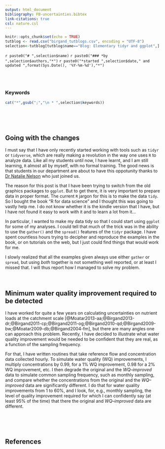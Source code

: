 ```yaml
---
output: html_document
bibliography: FB-uncertainties.bibtex
link-citations: true
csl: nature.csl
---
```


```r
knitr::opts_chunk$set(echo = TRUE)
tutblog <- read.csv("birgand_tutblogs.csv", encoding = "UTF-8")
selection<-tutblog[tutblog$name=="Blog: Elementary tidyr and ggplot",]
```
`r paste0("# ",selection$name)`
`r paste0("### *by ",selection$authors,"*")`
`r paste0("*started ",selection$date," and updated ",format(Sys.Date(), '%Y-%m-%d'),"*")`

<br/><br/>

### Keywords
```r
cat("*",gsub(";","\n * ",selection$keywords))
```
<br/><br/><br/>

## Going with the changes
I must say that I have only recently started working with tools such as `tidyr` or `tidyverse`, which are really making a revolution in the way one uses `R` to analyze data. Like all my students until now, I have learnt, and I am still learning, `R` almost all by myself, with no formal training. The good news is that students in our department are about to have this oppotunity thanks to [Dr Natalie Nelson](https://www.bae.ncsu.edu/people/nnelson4/) who just joined us.

The reason for this post is that I have been trying to switch from the old graphics packages to `ggplot`. But to get there, it is very important to prepare data in proper format. The current `R` jargon for this is to make the data `tidy`. So I bought the book "R for data science" and I thought this was going to vastly help me. I do not know whether it is the kindle version that I have, but I have not found it easy to work with it and to learn a lot from it... 

In particular, I wanted to make my data tidy so that I could start using `ggplot` for some of my analyses. I could tell that much of the trick was in the ability to use the `gather()` and the `spread()` features of the `tidyr` package. I have spent countless hours trying to decipher and reproduce the examples in the book, or on tutorials on the web, but I just could find things that would work for me.

I slowly realized that all the examples given always use either `gather` or `spread`, but using *both* together is not something well reported, or at least I missed that. I will thus report how I managed to solve my problem.
<br/><br/><br/>

## Minimum water quality improvement required to be detected
I have worked for quite a few years on calculating uncertainties on nutrient loads at the catchment scale [@Moatar2013-aa;@Birgand2013-dr;@Birgand2011-cp;@Birgand2011-og;@Birgand2010-qd;@Birgand2009-bw;@Moatar2009-db;@Birgand2004-fm], but there are many angles one can approach this problem. Recently, I have decided to illustrate what water quality improvement would be needed to be confident that they are real, as a function of the sampling frequency. 

For that, I have written routines that take reference flow and concentration data collected hourly.  To simulate water quality (WQ) improvements, I multiply concentrations by 0.99, for a 1% WQ improvement, 0.98 for a 2% WQ improvement, etc. I then degrade the original and the *WQ--improved* data to simulate common sampling frequency, such as monthly sampling, and compare whether the concentrations from the original and the *WQ--improved* data are significantly different. I do that for water quality improvements from 1 to 60%, and I look, for, e.g., monthly sampling, the level of quality improvement required for which I can confidently say (at least 95% of the time) that there the original and *WQ--improved* data are different.



<br/><br/><br/>

## References